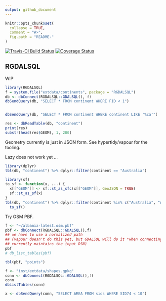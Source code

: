 ```yaml
---
output: github_document
---
```


<!-- README.md is generated from README.Rmd. Please edit that file -->

```r
knitr::opts_chunk$set(
  collapse = TRUE,
  comment = "#>",
  fig.path = "README-"
)
```

[![Travis-CI Build Status](https://travis-ci.org/mdsumner/RGDALSQL.svg?branch=master)](https://travis-ci.org/mdsumner/RGDALSQL)
[![Coverage Status](https://img.shields.io/codecov/c/github/mdsumner/RGDALSQL/master.svg)](https://codecov.io/github/mdsumner/RGDALSQL?branch=master)


## RGDALSQL

WIP

```r
library(RGDALSQL)
f = system.file("extdata/continents", package = "RGDALSQL")
db <- dbConnect(RGDALSQL::GDALSQL(), f)
dbSendQuery(db, "SELECT * FROM continent WHERE FID < 1")


dbSendQuery(db, "SELECT * FROM continent WHERE continent LIKE '%ca'")

res <- dbReadTable(db, "continent")
print(res)
substr(head(res$GEOM), 1, 200)
```

Geometry currently is just in JSON form. See hypertidy/vapour for the tooling. 


Lazy does not work yet ...


```r
library(dplyr)
tbl(db, "continent") %>% dplyr::filter(continent == "Australia")

library(sf)
to_sf <- function(x, ...) {
  x[["GEOM"]] <- sf::st_as_sfc(x[["GEOM"]], GeoJSON = TRUE)
  sf::st_as_sf(x)
}
tbl(db, "continent") %>% dplyr::filter(continent %in% c("Australia", "Antarctica")) %>% collect() %>% 
  to_sf()
```

Try OSM PBF. 

```r
f <- "~/albania-latest.osm.pbf"
pbf <- dbConnect(RGDALSQL::GDALSQL(),f)
## we have to use a normalized path 
## (vapour doesn't do this yet, but GDALSQL will do it *when connecting*, 
## currently maintains the input DSN)
pbf
# db_list_tables(pbf)

tbl(pbf, "points") 
```


```r
f <- "inst/extdata/shapes.gpkg"
conn <- dbConnect(RGDALSQL::GDALSQL(),f)
conn
dbListTables(conn)

x <- dbSendQuery(conn, "SELECT AREA FROM sids WHERE SID74 < 10")
```
